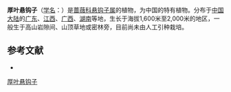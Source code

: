{{Speciesbox
| name = 厚叶悬钩子
| status = 
| status_system = 
| image =
| genus = Rubus
| species = crassifolius
| authority = Yu et Lu
}}

'''厚叶悬钩子'''（[[学名|学名]]：{{lang|la|''Rubus crassifolius''}}）是[[蔷薇科|蔷薇科]][[悬钩子属|悬钩子属]]的植物，为中国的特有植物。分布于[[中国大陆|中国大陆]]的[[广东|广东]]、[[江西|江西]]、[[广西|广西]]、[[湖南|湖南]]等地，生长于海拔1,600米至2,000米的地区，一般生于高山岩隙间、山顶草地或密林旁，目前尚未由人工引种栽培。

== 参考文献 ==
<div class="references-small">
* {{cite web| url =http://www.bioinfo.cn/db05/KmzwSpecies.php?action=view&id=19342| title =厚叶悬钩子| work =《中国高等植物数据库全库》| publisher =中国科学院微生物研究所| author =昆明植物研究所| accessdate =2009-02-25| deadurl =yes| archiveurl =https://web.archive.org/web/20160305005823/http://www.bioinfo.cn/db05/KmzwSpecies.php?action=view&id=19342| archivedate =2016-03-05}}
</div>
{{Taxonbar|from=Q10910933}}

[[Category:悬钩子属|厚叶悬钩子]]


{{植物小作品}}